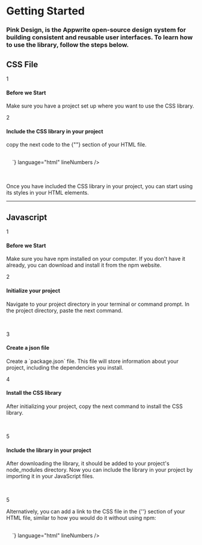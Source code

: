 
# Getting Started

### Pink Design, is the Appwrite open-source design system for building consistent and reusable user interfaces. To learn how to use the library, follow the steps below.

## CSS File

<div class="u-flex u-gap-16 u-margin-block-start-32">
  <span>1</span>
  <div>
    <h4 class="u-bold">Before we Start</h4>
    <p>
      Make sure you have a project set up where you want to use the CSS library.
    </p>
  </div>
</div>

<div class="u-flex u-gap-16 u-margin-block-start-32">
  <span>2</span>
  <div>
    <h4 class="u-bold">Include the CSS library in your project</h4>
    <p>copy the next code to the {"<head>"} section of your HTML file.</p>
  </div>
  <div
    class="box u-stretch u-margin-inline-start-16"
    style="padding: 1rem; padding-right: 2.5rem;"
  >
    <CodePreview
      code={`<link rel="stylesheet" href="path/to/css/library.css">`}
      language="html"
      lineNumbers
    />
  </div>
</div>

<br />

Once you have included the CSS library in your project, you can start using its styles in your HTML elements.

<hr />

## Javascript

<div class="u-flex u-gap-16 u-margin-block-start-32">
  <span>1</span>
  <div>
    <h4 class="u-bold">Before we Start</h4>
    <p>
      Make sure you have npm installed on your computer. If you don't have it
      already, you can download and install it from the npm website.
    </p>
  </div>
</div>

<div class="u-flex u-gap-16 u-margin-block-start-32">
  <span>2</span>
  <div>
    <h4 class="u-bold">Initialize your project</h4>
    <p>
      Navigate to your project directory in your terminal or command prompt. In
      the project directory, paste the next command.
    </p>
  </div>

  <div class="box u-stretch u-margin-inline-start-16" style="padding: 1rem; padding-right: 2.5rem;">
    <CodePreview
      code={`npm init`}
    />
  </div>
</div>

<div class="u-flex u-gap-16 u-margin-block-start-32">
  <span>3</span>
  <div>
    <h4 class="u-bold">Create a json file</h4>
    <p>
      Create a `package.json` file. This file will store information about your
      project, including the dependencies you install.
    </p>
  </div>
</div>

<div class="u-flex u-gap-16 u-margin-block-start-32">
  <span>4</span>
  <div>
    <h4 class="u-bold">Install the CSS library</h4>
    <p>
      After initializing your project, copy the next command to install the CSS library.
    </p>
  </div>

  <div class="box u-stretch u-margin-inline-start-16" style="padding: 1rem; padding-right: 2.5rem;">
    <CodePreview
      code={`npm install @aw-labs/ui`}
    />
  </div>
</div>

<div class="u-flex u-gap-16 u-margin-block-start-32">
  <span>5</span>
  <div>
    <h4 class="u-bold">Include the library in your project</h4>
    <p>
      After downloading the library, it should be added to your project's node_modules directory. Now you can include the library in your project by importing it in your JavaScript files.
    </p>
  </div>

  <div class="u-stretch">
    <div class="box u-margin-inline-start-16" style="padding: 1rem; padding-right: 2.5rem;">
      <CodePreview
        code={`import "@aw-labs/ui/dist/pinkui.css";`}
        language="javascript"
        lineNumbers
      />
    </div>
  </div>
</div>

<div class="u-flex u-gap-16 u-margin-block-start-32">
  <span class="u-opacity-0">5</span>
  <div>
    <p>
      Alternatively, you can add a link to the CSS file in the {'<head>'} section of your HTML file, similar to how you would do it without using npm:
    </p>
  </div>

  <div class="u-stretch">
    <div class="box u-margin-inline-start-16" style="padding: 1rem; padding-right: 2.5rem;">
      <CodePreview
        code={`<link rel="stylesheet" href="node_modules/@aw-labs/ui/dist/pinkui.css">`}
        language="html"
        lineNumbers
      />
    </div>
  </div>
</div>
